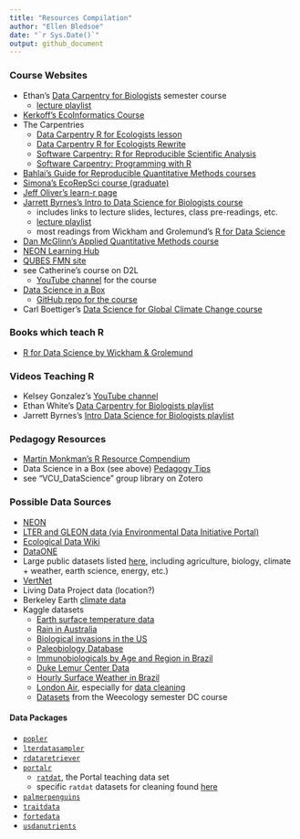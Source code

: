 ```yaml
---
title: "Resources Compilation"
author: "Ellen Bledsoe"
date: "`r Sys.Date()`"
output: github_document
---
```


### Course Websites

-   Ethan's [Data Carpentry for Biologists](https://datacarpentry.org/semester-biology/) semester course
    -   [lecture playlist](https://www.youtube.com/playlist?list=PLD8eCxFKntVH5EJmTBaZXWaU8cM_T9Lfl)
-   [Kerkoff's EcoInformatics Course](https://globalecologybiogeography.github.io/Ecoinformatics/)
-   The Carpentries
    -   [Data Carpentry R for Ecologists lesson](https://datacarpentry.org/R-ecology-lesson/index.html)
    -   [Data Carpentry R for Ecologists Rewrite](https://www.michaelc-m.com/Rewrite-R-ecology-lesson/)
    -   [Software Carpentry: R for Reproducible Scientific Analysis](https://swcarpentry.github.io/r-novice-gapminder/guide/)
    -   [Software Carpentry: Programming with R](http://swcarpentry.github.io/r-novice-inflammation/)
-   [Bahlai's Guide for Reproducible Quantitative Methods courses](https://cbahlai.github.io/rqm-template/)
-   [Simona's EcoRepSci course (graduate)](https://ecorepsci.github.io/reproducible-science/)
-   [Jeff Oliver's learn-r page](https://jcoliver.github.io/learn-r/)
-   [Jarrett Byrnes's Intro to Data Science for Biologists course](https://biol355.github.io/)
    -   includes links to lecture slides, lectures, class pre-readings, etc.
    -   [lecture playlist](https://www.youtube.com/playlist?list=PLZRMqMK8aRmL9UqEsi_uT-JHkloZEwHUn)
    -   most readings from Wickham and Grolemund's [R for Data Science](https://r4ds.had.co.nz/)
-   [Dan McGlinn's Applied Quantitative Methods course](http://dmcglinn.github.io/quant_methods/)
-   [NEON Learning Hub](https://www.neonscience.org/resources/learning-hub)
-   [QUBES FMN site](https://qubeshub.org/community/fmns)
-   see Catherine's course on D2L
    -   [YouTube channel](https://www.youtube.com/channel/UCAxw75f8aIKi-ciS5PM_qmg/videos) for the course
-   [Data Science in a Box](https://datasciencebox.org/)
    -   [GitHub repo for the course](https://github.com/rstudio-education/datascience-box)
-   Carl Boettiger's [Data Science for Global Climate Change course](https://espm-157.carlboettiger.info/)

### Books which teach R

-   [R for Data Science by Wickham & Grolemund](https://r4ds.had.co.nz/)

### Videos Teaching R

-   Kelsey Gonzalez's [YouTube channel](https://www.youtube.com/playlist?list=PL6FsZxVq54ERrlMRNE5aq2qUFH042fbuM)
-   Ethan White's [Data Carpentry for Biologists playlist](https://www.youtube.com/playlist?list=PLD8eCxFKntVH5EJmTBaZXWaU8cM_T9Lfl)
-   Jarrett Byrnes's [Intro Data Science for Biologists playlist](https://www.youtube.com/playlist?list=PLZRMqMK8aRmL9UqEsi_uT-JHkloZEwHUn)

### Pedagogy Resources

-   [Martin Monkman's R Resource Compendium](https://bookdown.org/martin_monkman/DataScienceResources_book/data-science-pedagogy.html)
-   Data Science in a Box (see above) [Pedagogy Tips](https://datasciencebox.org/04-pedagogy.html)
-   see "VCU_DataScience" group library on Zotero

### Possible Data Sources

-   [NEON](https://www.neonscience.org/data-samples)
-   [LTER and GLEON data (via Environmental Data Initiative Portal)](https://portal.edirepository.org/nis/advancedSearch.jsp)
-   [Ecological Data Wiki](https://ecologicaldata.org/)
-   [DataONE](https://old.dataone.org/data)
-   Large public datasets listed [here](https://github.com/awesomedata/awesome-public-datasets#biology), including agriculture, biology, climate + weather, earth science, energy, etc.)
-   [VertNet](http://vertnet.org/)
-   Living Data Project data (location?)
-   Berkeley Earth [climate data](http://berkeleyearth.org/data/)
-   Kaggle datasets
    -   [Earth surface temperature data](https://www.kaggle.com/datasets/berkeleyearth/climate-change-earth-surface-temperature-data)
    -   [Rain in Australia](https://www.kaggle.com/datasets/jsphyg/weather-dataset-rattle-package)
    -   [Biological invasions in the US](https://www.kaggle.com/datasets/lazaro97/biological-invasions)
    -   [Paleobiology Database](https://www.kaggle.com/datasets/apartmentguru/dino-crisis)
    -   [Immunobiologicals by Age and Region in Brazil](https://www.kaggle.com/datasets/crisleyoliveira/application-of-immunobiologicals-in-brazil)
    -   [Duke Lemur Center Data](https://www.kaggle.com/code/grrrck/lemurs-simplified)
    -   [Hourly Surface Weather in Brazil](https://www.kaggle.com/datasets/PROPPG-PPG/hourly-weather-surface-brazil-southeast-region)
    -   [London Air](https://www.londonair.org.uk/london/asp/datadownload.asp), especially for [data cleaning](https://makingnoiseandhearingthings.com/2018/04/19/datasets-for-data-cleaning-practice/)
    -   [Datasets](https://github.com/datacarpentry/semester-biology/tree/main/data) from the Weecology semester DC course

#### Data Packages

-   [`popler`](https://docs.ropensci.org/popler/)
-   [`lterdatasampler`](https://lter.github.io/lterdatasampler/)
-   [`rdataretriever`](https://github.com/ropensci/rdataretriever)
-   [`portalr`](https://weecology.github.io/portalr/)
    -   [`ratdat`](https://github.com/weecology/ratdat), the Portal teaching data set
    -   specific `ratdat` datasets for cleaning found [here](https://www.michaelc-m.com/Rewrite-R-ecology-lesson/04-putting-it-together.html)
-   [`palmerpenguins`](https://allisonhorst.github.io/palmerpenguins/)
-   [`traitdata`](https://rdrr.io/github/RS-eco/traitdata/)
-   [`fortedata`](https://fortexperiment.github.io/fortedata/)
-   [`usdanutrients`](https://github.com/hadley/usdanutrients)
